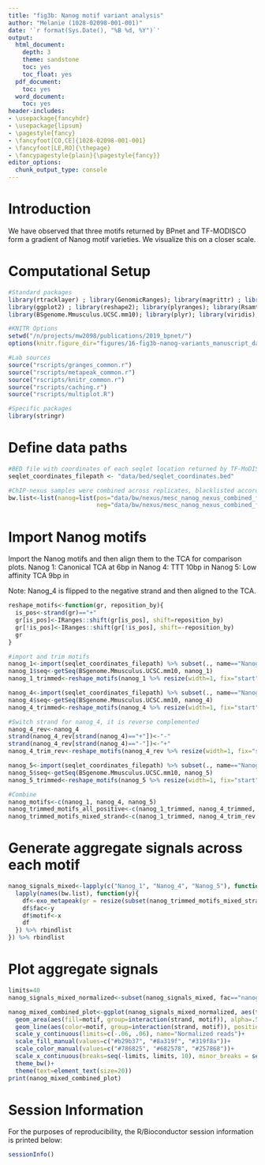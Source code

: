 ```yaml
---
title: "fig3b: Nanog motif variant analysis"
author: "Melanie (1028-02098-001-001)"
date: '`r format(Sys.Date(), "%B %d, %Y")`'
output:
  html_document:
    depth: 3
    theme: sandstone
    toc: yes
    toc_float: yes
  pdf_document:
    toc: yes
  word_document:
    toc: yes
header-includes:
- \usepackage{fancyhdr}
- \usepackage{lipsum}
- \pagestyle{fancy}
- \fancyfoot[CO,CE]{1028-02098-001-001}
- \fancyfoot[LE,RO]{\thepage}
- \fancypagestyle{plain}{\pagestyle{fancy}}
editor_options:
  chunk_output_type: console
---
```


# Introduction

We have observed that three motifs returned by BPnet and TF-MODISCO form a gradient of Nanog motif varieties. We visualize this on a closer scale.

# Computational Setup

```r
#Standard packages
library(rtracklayer) ; library(GenomicRanges); library(magrittr) ; library(Biostrings)
library(ggplot2) ; library(reshape2); library(plyranges); library(Rsamtools); library(data.table)
library(BSgenome.Mmusculus.UCSC.mm10); library(plyr); library(viridis); library(dplyr)

#KNITR Options
setwd("/n/projects/mw2098/publications/2019_bpnet/")
options(knitr.figure_dir="figures/16-fig3b-nanog-variants_manuscript_data", width=16, height=20)

#Lab sources
source("rscripts/granges_common.r")
source("rscripts/metapeak_common.r")
source("rscripts/knitr_common.r")
source("rscripts/caching.r")
source("rscripts/multiplot.R")

#Specific packages
library(stringr)

```

# Define data paths

```r
#BED file with coordinates of each seqlet location returned by TF-MoDISco.
seqlet_coordinates_filepath <- "data/bed/seqlet_coordinates.bed" 

#ChIP-nexus samples were combined across replicates, blacklisted according to mm10, and normalized to reads per million (RPM). 
bw.list<-list(nanog=list(pos="data/bw/nexus/mesc_nanog_nexus_combined_filtered_normalized_positive.bw",
                         neg="data/bw/nexus/mesc_nanog_nexus_combined_filtered_normalized_negative.bw"))
```

# Import Nanog motifs

Import the Nanog motifs and then align them to the TCA for comparison plots.
Nanog 1: Canonical TCA at 6bp in
Nanog 4: TTT 10bp in
Nanog 5: Low affinity TCA 9bp in

Note: Nanog_4 is flipped to the negative strand and then aligned to the TCA.

```r
reshape_motifs<-function(gr, reposition_by){
  is_pos<-strand(gr)=="+"
  gr[is_pos]<-IRanges::shift(gr[is_pos], shift=reposition_by)
  gr[!is_pos]<-IRanges::shift(gr[!is_pos], shift=-reposition_by)
  gr
}

#import and trim motifs
nanog_1<-import(seqlet_coordinates_filepath) %>% subset(., name=="Nanog_1") 
nanog_1$seq<-getSeq(BSgenome.Mmusculus.UCSC.mm10, nanog_1)
nanog_1_trimmed<-reshape_motifs(nanog_1 %>% resize(width=1, fix="start"), reposition_by = 5)

nanog_4<-import(seqlet_coordinates_filepath) %>% subset(., name=="Nanog_4") 
nanog_4$seq<-getSeq(BSgenome.Mmusculus.UCSC.mm10, nanog_4)
nanog_4_trimmed<-reshape_motifs(nanog_4 %>% resize(width=1, fix="start"), reposition_by = 10)

#Switch strand for nanog_4, it is reverse complemented
nanog_4_rev<-nanog_4 
strand(nanog_4_rev[strand(nanog_4)=="+"])<-"-"
strand(nanog_4_rev[strand(nanog_4)=="-"])<-"+"
nanog_4_trim_rev<-reshape_motifs(nanog_4_rev %>% resize(width=1, fix="start"), reposition_by = 13)

nanog_5<-import(seqlet_coordinates_filepath) %>% subset(., name=="Nanog_5") 
nanog_5$seq<-getSeq(BSgenome.Mmusculus.UCSC.mm10, nanog_5)
nanog_5_trimmed<-reshape_motifs(nanog_5 %>% resize(width=1, fix="start"), reposition_by = 11)

#Combine
nanog_motifs<-c(nanog_1, nanog_4, nanog_5)
nanog_trimmed_motifs_all_positive<-c(nanog_1_trimmed, nanog_4_trimmed, nanog_5_trimmed)
nanog_trimmed_motifs_mixed_strand<-c(nanog_1_trimmed, nanog_4_trim_rev, nanog_5_trimmed)
```

# Generate aggregate signals across each motif

```r
nanog_signals_mixed<-lapply(c("Nanog_1", "Nanog_4", "Nanog_5"), function(x){
  lapply(names(bw.list), function(y){
    df<-exo_metapeak(gr = resize(subset(nanog_trimmed_motifs_mixed_strand, name==x), 1, "start"), sample = bw.list[[y]])
    df$fac<-y
    df$motif<-x
    df
  }) %>% rbindlist
}) %>% rbindlist
```

# Plot aggregate signals

```r
limits=40
nanog_signals_mixed_normalized<-subset(nanog_signals_mixed, fac=="nanog" & tss_distance<=limits & tss_distance>=-limits) %>% group_by(motif) %>% mutate(norm_reads=(reads/max(reads))) #normalize to maximum across motifs and factors

nanog_mixed_combined_plot<-ggplot(nanog_signals_mixed_normalized, aes(tss_distance, reads))+
  geom_area(aes(fill=motif, group=interaction(strand, motif)), alpha=.5, position="identity")+
  geom_line(aes(color=motif, group=interaction(strand, motif)), position="identity")+
  scale_y_continuous(limits=c(-.06, .06), name="Normalized reads")+
  scale_fill_manual(values=c("#b29b37", "#8a319f", "#319f8a"))+
  scale_color_manual(values=c("#786825", "#682578", "#257868"))+
  scale_x_continuous(breaks=seq(-limits, limits, 10), minor_breaks = seq(-limits, limits, 1), name="Position wrt Nanog's TCA")+
  theme_bw()+
  theme(text=element_text(size=20))
print(nanog_mixed_combined_plot)
```

# Session Information

For the purposes of reproducibility, the R/Bioconductor session information is printed below:

```r
sessionInfo()
```






















